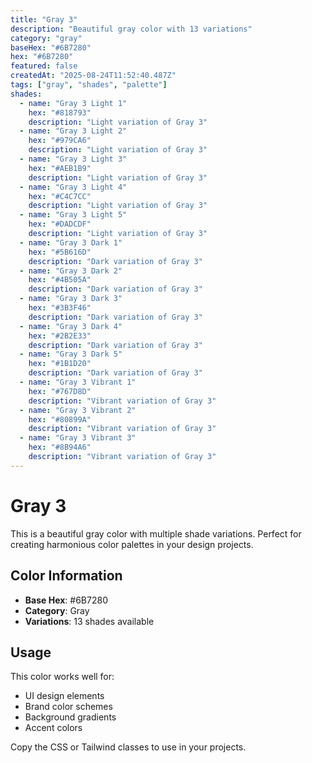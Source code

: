 ```yaml
---
title: "Gray 3"
description: "Beautiful gray color with 13 variations"
category: "gray"
baseHex: "#6B7280"
hex: "#6B7280"
featured: false
createdAt: "2025-08-24T11:52:40.487Z"
tags: ["gray", "shades", "palette"]
shades:
  - name: "Gray 3 Light 1"
    hex: "#818793"
    description: "Light variation of Gray 3"
  - name: "Gray 3 Light 2"
    hex: "#979CA6"
    description: "Light variation of Gray 3"
  - name: "Gray 3 Light 3"
    hex: "#AEB1B9"
    description: "Light variation of Gray 3"
  - name: "Gray 3 Light 4"
    hex: "#C4C7CC"
    description: "Light variation of Gray 3"
  - name: "Gray 3 Light 5"
    hex: "#DADCDF"
    description: "Light variation of Gray 3"
  - name: "Gray 3 Dark 1"
    hex: "#5B616D"
    description: "Dark variation of Gray 3"
  - name: "Gray 3 Dark 2"
    hex: "#4B505A"
    description: "Dark variation of Gray 3"
  - name: "Gray 3 Dark 3"
    hex: "#3B3F46"
    description: "Dark variation of Gray 3"
  - name: "Gray 3 Dark 4"
    hex: "#2B2E33"
    description: "Dark variation of Gray 3"
  - name: "Gray 3 Dark 5"
    hex: "#1B1D20"
    description: "Dark variation of Gray 3"
  - name: "Gray 3 Vibrant 1"
    hex: "#767D8D"
    description: "Vibrant variation of Gray 3"
  - name: "Gray 3 Vibrant 2"
    hex: "#80899A"
    description: "Vibrant variation of Gray 3"
  - name: "Gray 3 Vibrant 3"
    hex: "#8B94A6"
    description: "Vibrant variation of Gray 3"
---
```


# Gray 3

This is a beautiful gray color with multiple shade variations. Perfect for creating harmonious color palettes in your design projects.

## Color Information

- **Base Hex**: #6B7280
- **Category**: Gray
- **Variations**: 13 shades available

## Usage

This color works well for:
- UI design elements
- Brand color schemes  
- Background gradients
- Accent colors

Copy the CSS or Tailwind classes to use in your projects.

